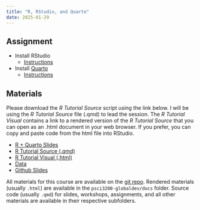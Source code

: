 ```yaml
---
title: "R, RStudio, and Quarto"
date: 2025-01-29
---
```



## Assignment

- Install RStudio
  + [Instructions](/assignments/install-R.html)
- Install [Quarto](https://quarto.org/docs/get-started/hello/rstudio.html)
  + [Instructions](/assignments/01_quarto.html)


## Materials

Please download the *R Tutorial Source* script using the link below. I will be using the *R Tutorial Source* file (.qmd) to lead the session. The *R Tutorial Visual* contains a link to a rendered version of the *R Tutorial Source* that you can open as an .html document in your web browser. If you prefer, you can copy and paste code from the html file into RStudio.

- [R + Quarto Slides](/slides/05_quarto.html)
- [R Tutorial Source (.qmd)](https://github.com/jrspringman/psci3200-globaldev/blob/main/workshops/w1_quarto.qmd)
- [R Tutorial Visual (.html)](/workshops/w1_quarto.html)
- [Data](https://github.com/jrspringman/psci3200-globaldev/blob/main/workshops/aau_survey/clean_endline_did.csv)
- [Github Slides](/slides/lees-git.html)

::: {.callout-note}
All materials for this course are available on the [git repo](https://github.com/jrspringman/psci3200-globaldev). Rendered materials (usually `.html`) are available in the `psci3200-globaldev/docs` folder. Source code (usually `.qmd`) for slides, workshops, assignments, and all other materials are available in their respective subfolders.
:::





